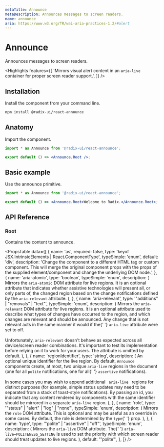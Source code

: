 ```yaml
---
metaTitle: Announce
metaDescription: Announces messages to screen readers.
name: announce
aria: https://www.w3.org/TR/wai-aria-practices-1.2/#alert
---
```


# Announce

<Description>Announces messages to screen readers.</Description>

<Highlights
  features={[
    'Mirrors visual alert content in an `aria-live` container for proper screen reader support.',
  ]}
/>

## Installation

Install the component from your command line.

```bash
npm install @radix-ui/react-announce
```

## Anatomy

Import the component.

```jsx
import * as Announce from '@radix-ui/react-announce';

export default () => <Announce.Root />;
```

## Basic example

Use the announce primitive.

```jsx
import * as Announce from '@radix-ui/react-announce';

export default () => <Announce.Root>Welcome to Radix.</Announce.Root>;
```

## API Reference

### Root

Contains the content to announce.

<PropsTable
  data={[
    {
      name: 'as',
      required: false,
      type: 'keyof JSX.IntrinsicElements | React.ComponentType<any>',
      typeSimple: 'enum',
      default: 'div',
      description:
        'Change the component to a different HTML tag or custom component. This will merge the original component props with the props of the supplied element/component and change the underlying DOM node.',
    },
    {
      name: 'aria-atomic',
      type: 'boolean',
      typeSimple: 'enum',
      description: (
        <span>
          Mirrors the <Code>aria-atomic</Code> DOM attribute for live
          regions. It is an optional attribute that indicates whether
          assistive technologies will present all, or only parts of,
          the changed region based on the change notifications defined
          by the <Code>aria-relevant</Code> attribute.
        </span>
      ),
    },
    {
      name: 'aria-relevant',
      type: '"additions" | "removals" | "text"',
      typeSimple: 'enum',
      description: (
        <span>
          Mirrors the <Code>aria-relevant</Code> DOM attribute for
          live regions. It is an optional attribute used to describe
          what types of changes have occurred to the region, and which
          changes are relevant and should be announced. Any change
          that is not relevant acts in the same manner it would if the{' '}
          <Code>aria-live</Code> attribute were set to off.
          <br />
          <br />
          Unfortunately, <Code>aria-relevant</Code> doesn't behave as expected
          across all device/screen reader combinations. It's important
          to test its implementation before relying on it to work for your
          users. The attribute is omitted by default.
        </span>
      ),
    },
    {
      name: 'regionIdentifier',
      type: 'string',
      description: (
        <span>
          An optional unique identifier for the live region. By
          default, <Code>Announce</Code> components create, at most,
          two unique <Code>aria-live</Code> regions in the document
          (one for all <Code>polite</Code> notifications, one for all{' '}
          <Code>assertive</Code> notifications).
          <br />
          <br />
          In some cases you may wish to append additional <Code>
            aria-live
          </Code> regions for distinct purposes (for example, simple status
          updates may need to be separated from a stack of toast-style
          notifications). By passing an id, you indicate that any content
          rendered by components with the same identifier should be mirrored
          in a separate <Code>aria-live</Code> region.
        </span>
      ),
    },
    {
      name: 'role',
      type: '"status" | "alert" | "log" | "none"',
      typeSimple: 'enum',
      description: (
        <span>
          Mirrors the <Code>role</Code> DOM attribute. This is
          optional and may be useful as an override in some cases. By
          default, the role is determined by the <Code>type</Code>{' '}
          prop.
        </span>
      ),
    },
    {
      name: 'type',
      type: '"polite" | "assertive" | "off"',
      typeSimple: 'enum',
      description: (
        <span>
          Mirrors the <Code>aria-live</Code> DOM attribute. The{' '}
          <Code>aria-live=POLITENESS_SETTING</Code> is used to set the
          priority with which screen reader should treat updates to
          live regions.
        </span>
      ),
      default: '"polite"',
    },
  ]}
/>
